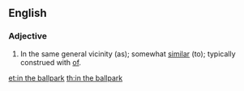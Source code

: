 ==English==

===Adjective===
{{head|en|adjective|head=[[in]] [[the]] [[ballpark]]}}

# {{context|figuratively|lang=en}} In the same general vicinity (as); somewhat [[similar]] (to); <span class="use-with-mention">typically construed with <span class="mention">[[of]]</span></span>.

[[et:in the ballpark]]
[[th:in the ballpark]]
